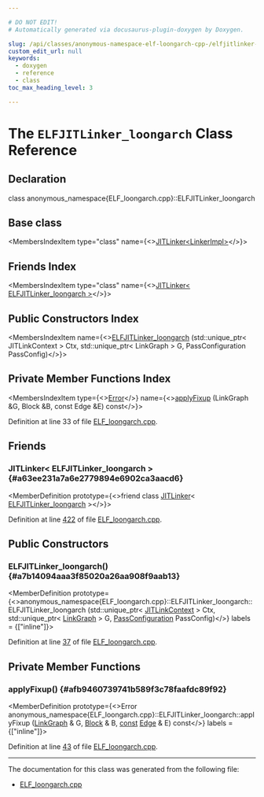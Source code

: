 ```yaml
---

# DO NOT EDIT!
# Automatically generated via docusaurus-plugin-doxygen by Doxygen.

slug: /api/classes/anonymous-namespace-elf-loongarch-cpp-/elfjitlinker-loongarch
custom_edit_url: null
keywords:
  - doxygen
  - reference
  - class
toc_max_heading_level: 3

---
```





# The `ELFJITLinker_loongarch` Class Reference

<DoxygenPage pluginConfig={pluginConfig}>



## Declaration

<CodeBlock>class anonymous_namespace{ELF_loongarch.cpp}::ELFJITLinker_loongarch</CodeBlock>

## Base class

<MembersIndex>

<MembersIndexItem
  type="class"
  name={<><a href="/docs/api/classes/llvm/jitlink/jitlinker">JITLinker&lt;LinkerImpl&gt;</a></>}>
</MembersIndexItem>

</MembersIndex>

## Friends Index

<MembersIndex>

<MembersIndexItem
  type="class"
  name={<><a href="#a63ee231a7a6e2779894e6902ca3aacd6">JITLinker&lt; ELFJITLinker&#95;loongarch &gt;</a></>}>
</MembersIndexItem>

</MembersIndex>

## Public Constructors Index

<MembersIndex>

<MembersIndexItem
  name={<><a href="#a7b14094aaa3f85020a26aa908f9aab13">ELFJITLinker&#95;loongarch</a> (std::unique&#95;ptr&lt; JITLinkContext &gt; Ctx, std::unique&#95;ptr&lt; LinkGraph &gt; G, PassConfiguration PassConfig)</>}>
</MembersIndexItem>

</MembersIndex>

## Private Member Functions Index

<MembersIndex>

<MembersIndexItem
  type={<><a href="/docs/api/classes/llvm/error">Error</a></>}
  name={<><a href="#afb9460739741b589f3c78faafdc89f92">applyFixup</a> (LinkGraph &amp;G, Block &amp;B, const Edge &amp;E) const</>}>
</MembersIndexItem>

</MembersIndex>


Definition at line 33 of file <a href="/docs/api/files/lib/lib/executionengine/lib/executionengine/jitlink/elf-loongarch-cpp">ELF&#95;loongarch.cpp</a>.

<SectionDefinition>

## Friends

### JITLinker&lt; ELFJITLinker&#95;loongarch &gt; {#a63ee231a7a6e2779894e6902ca3aacd6}

<MemberDefinition
  prototype={<>friend class <a href="/docs/api/classes/llvm/jitlink/jitlinker">JITLinker</a>&lt; <a href="/docs/api/classes/anonymous-namespace-elf-loongarch-cpp-/elfjitlinker-loongarch">ELFJITLinker&#95;loongarch</a> &gt;</>}>

Definition at line <a href="/docs/api/files/lib/lib/executionengine/lib/executionengine/jitlink/elf-loongarch-cpp/#l00422">422</a> of file <a href="/docs/api/files/lib/lib/executionengine/lib/executionengine/jitlink/elf-loongarch-cpp">ELF&#95;loongarch.cpp</a>.
</MemberDefinition>

</SectionDefinition>

<SectionDefinition>

## Public Constructors

### ELFJITLinker&#95;loongarch() {#a7b14094aaa3f85020a26aa908f9aab13}

<MemberDefinition
  prototype={<>anonymous&#95;namespace&#123;ELF&#95;loongarch.cpp&#125;::ELFJITLinker&#95;loongarch::ELFJITLinker&#95;loongarch (std::unique&#95;ptr&lt; <a href="/docs/api/classes/llvm/jitlink/jitlinkcontext">JITLinkContext</a> &gt; Ctx, std::unique&#95;ptr&lt; <a href="/docs/api/classes/llvm/jitlink/linkgraph">LinkGraph</a> &gt; G, <a href="/docs/api/structs/llvm/jitlink/passconfiguration">PassConfiguration</a> PassConfig)</>}
  labels = {["inline"]}>

Definition at line <a href="/docs/api/files/lib/lib/executionengine/lib/executionengine/jitlink/elf-loongarch-cpp/#l00037">37</a> of file <a href="/docs/api/files/lib/lib/executionengine/lib/executionengine/jitlink/elf-loongarch-cpp">ELF&#95;loongarch.cpp</a>.
</MemberDefinition>

</SectionDefinition>

<SectionDefinition>

## Private Member Functions

### applyFixup() {#afb9460739741b589f3c78faafdc89f92}

<MemberDefinition
  prototype={<>Error anonymous&#95;namespace&#123;ELF&#95;loongarch.cpp&#125;::ELFJITLinker&#95;loongarch::applyFixup (<a href="/docs/api/classes/llvm/jitlink/linkgraph">LinkGraph</a> &amp; G, <a href="/docs/api/classes/llvm/jitlink/block">Block</a> &amp; B, <a href="/docs/api/files/lib/lib/target/lib/target/aarch64/aarch64promoteconstant-cpp/#a90f8350fecae261c25be85d38b451bff">const</a> <a href="/docs/api/classes/llvm/jitlink/edge">Edge</a> &amp; E) const</>}
  labels = {["inline"]}>

Definition at line <a href="/docs/api/files/lib/lib/executionengine/lib/executionengine/jitlink/elf-loongarch-cpp/#l00043">43</a> of file <a href="/docs/api/files/lib/lib/executionengine/lib/executionengine/jitlink/elf-loongarch-cpp">ELF&#95;loongarch.cpp</a>.
</MemberDefinition>

</SectionDefinition>

<hr/>

The documentation for this class was generated from the following file:

<ul>
<li><a href="/docs/api/files/lib/lib/executionengine/lib/executionengine/jitlink/elf-loongarch-cpp">ELF_loongarch.cpp</a></li>
</ul>

</DoxygenPage>
